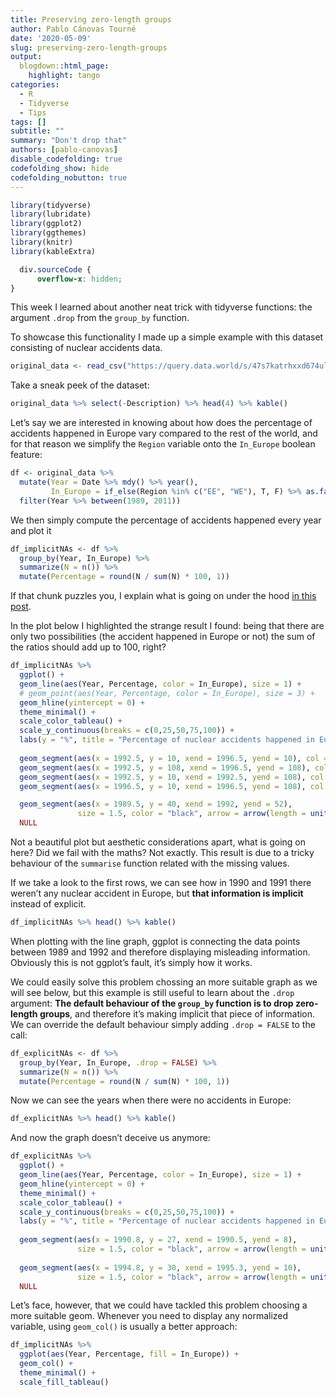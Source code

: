 ```yaml
---
title: Preserving zero-length groups
author: Pablo Cánovas Tourné
date: '2020-05-09'
slug: preserving-zero-length-groups
output:
  blogdown::html_page:
    highlight: tango
categories:
  - R
  - Tidyverse
  - Tips
tags: []
subtitle: ""
summary: "Don't drop that"
authors: [pablo-canovas]
disable_codefolding: true
codefolding_show: hide
codefolding_nobutton: true
---
```


```r
library(tidyverse)
library(lubridate)
library(ggplot2)
library(ggthemes)
library(knitr)
library(kableExtra)
```
```css
  div.sourceCode {
      overflow-x: hidden;
}
```

This week I learned about another neat trick with tidyverse functions: the argument ```.drop``` from the ```group_by``` function.

To showcase this functionality I made up a simple example with this dataset consisting of nuclear accidents data.

```r
original_data <- read_csv("https://query.data.world/s/47s7katrhxxd674ulus425k42l5u4s")
```

Take a sneak peek of the dataset:

```r
original_data %>% select(-Description) %>% head(4) %>% kable()
```

Let's say we are interested in knowing about how does the percentage of accidents happened in Europe vary compared to the rest of the world, and for that reason we simplify the ```Region``` variable onto the ```In_Europe``` boolean feature:

```r
df <- original_data %>% 
  mutate(Year = Date %>% mdy() %>% year(),
         In_Europe = if_else(Region %in% c("EE", "WE"), T, F) %>% as.factor()) %>%
  filter(Year %>% between(1989, 2011))
```

We then simply compute the percentage of accidents happened every year and plot it
```r
df_implicitNAs <- df %>% 
  group_by(Year, In_Europe) %>%
  summarize(N = n()) %>%
  mutate(Percentage = round(N / sum(N) * 100, 1)) 
```
If that chunk puzzles you, I explain what is going on under the hood [in this post](../calculating-ratios-tidyverse/).

In the plot below I highlighted the strange result I found: being that there are only two possibilities (the accident happened in Europe or not) the sum of the ratios should add up to 100, right? 
```r
df_implicitNAs %>% 
  ggplot() + 
  geom_line(aes(Year, Percentage, color = In_Europe), size = 1) +
  # geom_point(aes(Year, Percentage, color = In_Europe), size = 3) +
  geom_hline(yintercept = 0) + 
  theme_minimal() + 
  scale_color_tableau() + 
  scale_y_continuous(breaks = c(0,25,50,75,100)) + 
  labs(y = "%", title = "Percentage of nuclear accidents happened in Europe by year") + 
  
  geom_segment(aes(x = 1992.5, y = 10, xend = 1996.5, yend = 10), col = "black", size = 1.2, linetype = 2) +
  geom_segment(aes(x = 1992.5, y = 108, xend = 1996.5, yend = 108), col = "black", size = 1.2, linetype = 2) +
  geom_segment(aes(x = 1992.5, y = 10, xend = 1992.5, yend = 108), col = "black", size = 1.2, linetype = 2) +
  geom_segment(aes(x = 1996.5, y = 10, xend = 1996.5, yend = 108), col = "black", size = 1.2, linetype = 2) +

  geom_segment(aes(x = 1989.5, y = 40, xend = 1992, yend = 52),
               size = 1.5, color = "black", arrow = arrow(length = unit(0.15, "inches")), show.legend = F) +
  NULL
```

Not a beautiful plot but aesthetic considerations apart, what is going on here? Did we fail with the maths?
Not exactly. This result is due to a tricky behaviour of the ```summarise``` function related with the missing values.

If we take a look to the first rows, we can see how in 1990 and 1991 there weren't any nuclear accident in Europe, but **that information is implicit** instead of explicit. 

```r
df_implicitNAs %>% head() %>% kable()
```

When plotting with the line graph, ggplot is connecting the data points between 1989 and 1992 and therefore displaying misleading information.
Obviously this is not ggplot's fault, it's simply how it works.

We could easily solve this problem chossing an more suitable graph as we will see below, but this example is still useful to learn about the ```.drop``` argument:
**The default behaviour of the ```group_by``` function is to drop zero-length groups**, and therefore it's making implicit that piece of information. We can override the default behaviour simply adding ```.drop = FALSE``` to the call:

```r
df_explicitNAs <- df %>% 
  group_by(Year, In_Europe, .drop = FALSE) %>%
  summarize(N = n()) %>%
  mutate(Percentage = round(N / sum(N) * 100, 1))
```

Now we can see the years when there were no accidents in Europe:

```r
df_explicitNAs %>% head() %>% kable()
```

And now the graph doesn't deceive us anymore:

```r
df_explicitNAs %>% 
  ggplot() + 
  geom_line(aes(Year, Percentage, color = In_Europe), size = 1) +
  geom_hline(yintercept = 0) + 
  theme_minimal() + 
  scale_color_tableau() + 
  scale_y_continuous(breaks = c(0,25,50,75,100)) + 
  labs(y = "%", title = "Percentage of nuclear accidents happened in Europe by year") + 
  
  geom_segment(aes(x = 1990.8, y = 27, xend = 1990.5, yend = 8),
               size = 1.5, color = "black", arrow = arrow(length = unit(0.15, "inches")), show.legend = F) +
  
  geom_segment(aes(x = 1994.8, y = 30, xend = 1995.3, yend = 10),
               size = 1.5, color = "black", arrow = arrow(length = unit(0.15, "inches")), show.legend = F) +
  NULL

```

Let's face, however, that we could have tackled this problem choosing a more suitable geom. Whenever you need to display any normalized variable, using ```geom_col()``` is usually a better approach:

```r
df_implicitNAs %>% 
  ggplot(aes(Year, Percentage, fill = In_Europe)) + 
  geom_col() +
  theme_minimal() + 
  scale_fill_tableau()
```



